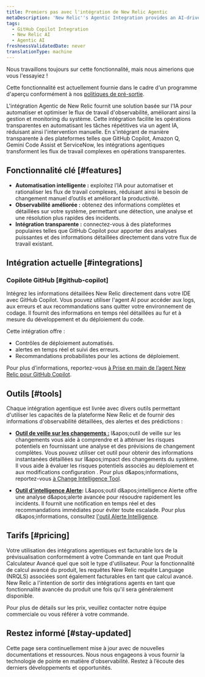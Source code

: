 ```yaml
---
title: Premiers pas avec l'intégration de New Relic Agentic
metaDescription: 'New Relic''s Agentic Integration provides an AI-driven solution to automate and optimize observability workflows, enhancing system management and monitoring'
tags:
  - GitHub Copilot Integration
  - New Relic AI
  - Agentic AI
freshnessValidatedDate: never
translationType: machine
---
```


<Callout title="Aperçu">
  Nous travaillons toujours sur cette fonctionnalité, mais nous aimerions que vous l&apos;essayiez !

  Cette fonctionnalité est actuellement fournie dans le cadre d&apos;un programme d&apos;aperçu conformément à nos [politiques de pré-sortie](/docs/licenses/license-information/referenced-policies/new-relic-pre-release-policy).
</Callout>

L&apos;intégration Agentic de New Relic fournit une solution basée sur l&apos;IA pour automatiser et optimiser le flux de travail d&apos;observabilité, améliorant ainsi la gestion et monitoring du système. Cette intégration facilite les opérations transparentes en automatisant les tâches répétitives via un agent IA, réduisant ainsi l&apos;intervention manuelle. En s&apos;intégrant de manière transparente à des plateformes telles que GitHub Copilot, Amazon Q, Gemini Code Assist et ServiceNow, les intégrations agentiques transforment les flux de travail complexes en opérations transparentes.

## Fonctionnalité clé [#features]

* **Automatisation intelligente :** exploitez l’IA pour automatiser et rationaliser les flux de travail complexes, réduisant ainsi le besoin de changement manuel d’outils et améliorant la productivité.
* **Observabilité améliorée :** obtenez des informations complètes et détaillées sur votre système, permettant une détection, une analyse et une résolution plus rapides des incidents.
* **Intégration transparente :** connectez-vous à des plateformes populaires telles que GitHub Copilot pour apporter des analyses puissantes et des informations détaillées directement dans votre flux de travail existant.

## Intégration actuelle [#integrations]

### Copilote GitHub [#github-copilot]

Intégrez les informations détaillées New Relic directement dans votre IDE avec GitHub Copilot. Vous pouvez utiliser l&apos;agent AI pour accéder aux logs, aux erreurs et aux recommandations sans quitter votre environnement de codage. Il fournit des informations en temps réel détaillées au fur et à mesure du développement et du déploiement du code.

Cette intégration offre :

* Contrôles de déploiement automatisés.
* alertes en temps réel et suivi des erreurs.
* Recommandations probabilistes pour les actions de déploiement.

Pour plus d’informations, reportez-vous [à Prise en main de l’agent New Relic pour GitHub Copilot](/docs/agentic-ai/github-copilot-integration).

## Outils [#tools]

Chaque intégration agentique est livrée avec divers outils permettant d&apos;utiliser les capacités de la plateforme New Relic et de fournir des informations d&apos;observabilité détaillées, des alertes et des prédictions :

* **[Outil de veille sur les changements :](/docs/agentic-ai/change-intelligence-tool)** l&amp;apos;outil de veille sur les changements vous aide à comprendre et à atténuer les risques potentiels en fournissant une analyse et des prévisions de changement complètes. Vous pouvez utiliser cet outil pour obtenir des informations instantanées détaillées sur l&amp;apos;impact des changements du système. Il vous aide à évaluer les risques potentiels associés au déploiement et aux modifications configuration . Pour plus d&amp;apos;informations, reportez-vous [à Change Intelligence Tool](/docs/agentic-ai/change-intelligence-tool).

* **[Outil d&apos;intelligence Alerte](/docs/agentic-ai/alert-intelligence-tool):** L&amp;apos;outil d&amp;apos;intelligence Alerte offre une analyse d&amp;apos;alerte avancée pour résoudre rapidement les incidents. Il fournit une notification en temps réel et des recommandations immédiates pour éviter toute escalade. Pour plus d&amp;apos;informations, consultez [l&apos;outil Alerte Intelligence](/docs/agentic-ai/alert-intelligence-tool).

## Tarifs [#pricing]

Votre utilisation des intégrations agentiques est facturable lors de la prévisualisation conformément à votre Commande en tant que Produit Calculateur Avancé quel que soit le type d&apos;utilisateur. Pour la fonctionnalité de calcul avancé du produit, les requêtes New Relic requête Language (NRQLS) associées sont également facturables en tant que calcul avancé. New Relic a l&apos;intention de sortir des intégrations agents en tant que fonctionnalité avancée du produit une fois qu&apos;il sera généralement disponible.

Pour plus de détails sur les prix, veuillez contacter notre équipe commerciale ou vous référer à votre commande.

## Restez informé [#stay-updated]

Cette page sera continuellement mise à jour avec de nouvelles documentations et ressources. Nous nous engageons à vous fournir la technologie de pointe en matière d&apos;observabilité. Restez à l’écoute des derniers développements et opportunités.
